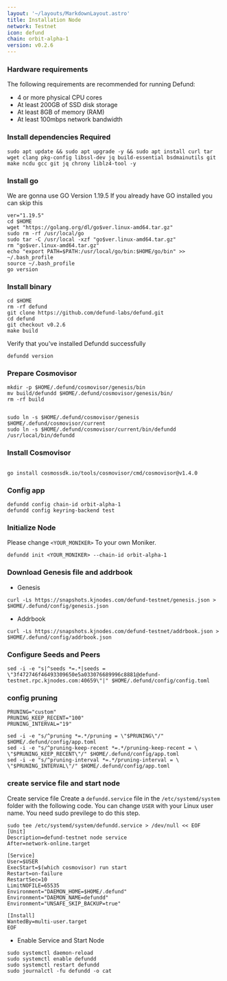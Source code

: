 ```yaml
---
layout: '~/layouts/MarkdownLayout.astro'
title: Installation Node
network: Testnet
icon: defund
chain: orbit-alpha-1
version: v0.2.6
---
```


### Hardware requirements

The following requirements are recommended for running Defund:

- 4 or more physical CPU cores
- At least 200GB of SSD disk storage
- At least 8GB of memory (RAM)
- At least 100mbps network bandwidth


### Install dependencies Required

```
sudo apt update && sudo apt upgrade -y && sudo apt install curl tar wget clang pkg-config libssl-dev jq build-essential bsdmainutils git make ncdu gcc git jq chrony liblz4-tool -y
```

### Install go

We are gonna use GO Version 1.19.5
If you already have GO installed you can skip this 

```
ver="1.19.5"
cd $HOME
wget "https://golang.org/dl/go$ver.linux-amd64.tar.gz"
sudo rm -rf /usr/local/go
sudo tar -C /usr/local -xzf "go$ver.linux-amd64.tar.gz"
rm "go$ver.linux-amd64.tar.gz"
echo "export PATH=$PATH:/usr/local/go/bin:$HOME/go/bin" >> ~/.bash_profile
source ~/.bash_profile
go version
```

### Install binary

```
cd $HOME
rm -rf defund
git clone https://github.com/defund-labs/defund.git
cd defund
git checkout v0.2.6
make build
```

Verify that you've installed Defundd successfully

```
defundd version
```

### Prepare Cosmovisor
```
mkdir -p $HOME/.defund/cosmovisor/genesis/bin
mv build/defundd $HOME/.defund/cosmovisor/genesis/bin/
rm -rf build


sudo ln -s $HOME/.defund/cosmovisor/genesis $HOME/.defund/cosmovisor/current
sudo ln -s $HOME/.defund/cosmovisor/current/bin/defundd /usr/local/bin/defundd
```

### Install Cosmovisor
```

go install cosmossdk.io/tools/cosmovisor/cmd/cosmovisor@v1.4.0
```

### Config app

```
defundd config chain-id orbit-alpha-1
defundd config keyring-backend test
```

### Initialize Node

Please change `<YOUR_MONIKER>` To your own Moniker.

```
defundd init <YOUR_MONIKER> --chain-id orbit-alpha-1
```

### Download Genesis file and addrbook

- Genesis

```
curl -Ls https://snapshots.kjnodes.com/defund-testnet/genesis.json > $HOME/.defund/config/genesis.json
```

- Addrbook

```
curl -Ls https://snapshots.kjnodes.com/defund-testnet/addrbook.json > $HOME/.defund/config/addrbook.json
```

### Configure Seeds and Peers

```
sed -i -e "s|^seeds *=.*|seeds = \"3f472746f46493309650e5a033076689996c8881@defund-testnet.rpc.kjnodes.com:40659\"|" $HOME/.defund/config/config.toml
```

### config pruning

```
PRUNING="custom"
PRUNING_KEEP_RECENT="100"
PRUNING_INTERVAL="19"

sed -i -e "s/^pruning *=.*/pruning = \"$PRUNING\"/" $HOME/.defund/config/app.toml
sed -i -e "s/^pruning-keep-recent *=.*/pruning-keep-recent = \
\"$PRUNING_KEEP_RECENT\"/" $HOME/.defund/config/app.toml
sed -i -e "s/^pruning-interval *=.*/pruning-interval = \
\"$PRUNING_INTERVAL\"/" $HOME/.defund/config/app.toml
```


### create service file and start node

Create service file
Create a `defundd.service` file in the `/etc/systemd/system` folder with the following code. 
You can change `USER` with your Linux user name. You need sudo previlege to do this step.

```
sudo tee /etc/systemd/system/defundd.service > /dev/null << EOF
[Unit]
Description=defund-testnet node service
After=network-online.target

[Service]
User=$USER
ExecStart=$(which cosmovisor) run start
Restart=on-failure
RestartSec=10
LimitNOFILE=65535
Environment="DAEMON_HOME=$HOME/.defund"
Environment="DAEMON_NAME=defundd"
Environment="UNSAFE_SKIP_BACKUP=true"

[Install]
WantedBy=multi-user.target
EOF
```

- Enable Service and Start Node

```
sudo systemctl daemon-reload
sudo systemctl enable defundd
sudo systemctl restart defundd
sudo journalctl -fu defundd -o cat
```

